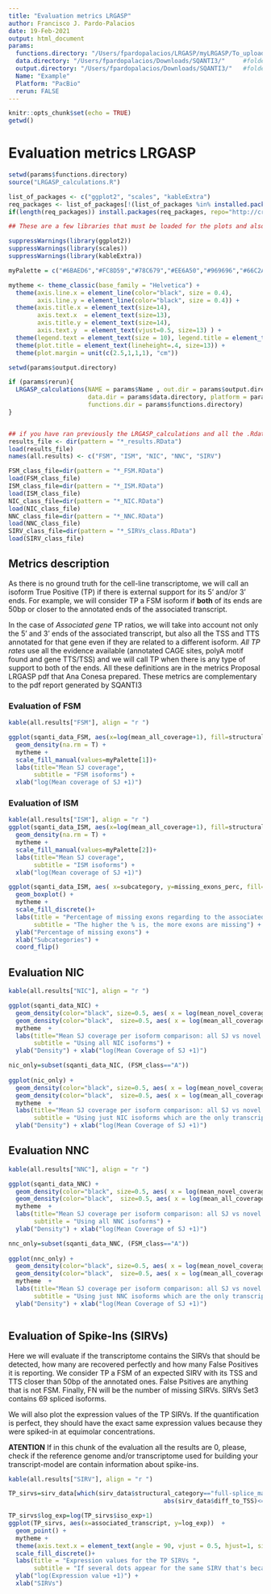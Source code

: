```yaml
---
title: "Evaluation metrics LRGASP"
author: Francisco J. Pardo-Palacios
date: 19-Feb-2021
output: html_document
params:
  functions.directory: "/Users/fpardopalacios/LRGASP/myLRGASP/To_upload/Submission_evaluation"     # folder where the functions and calculation scripts were downloaded
  data.directory: "/Users/fpardopalacios/Downloads/SQANTI3/"     #folder where the SQANTI3 output is
  output.directory: "/Users/fpardopalacios/Downloads/SQANTI3/"   #folder where the evaluation output will be saved
  Name: "Example"
  Platform: "PacBio"
  rerun: FALSE
---
```


```r
knitr::opts_chunk$set(echo = TRUE)
getwd()
```

# Evaluation metrics LRGASP

```r
setwd(params$functions.directory)
source("LRGASP_calculations.R")

list_of_packages <- c("ggplot2", "scales", "kableExtra")
req_packages <- list_of_packages[!(list_of_packages %in% installed.packages()[,"Package"])]
if(length(req_packages)) install.packages(req_packages, repo="http://cran.rstudio.com/")

## These are a few libraries that must be loaded for the plots and also a couple of variables to make them "nice"

suppressWarnings(library(ggplot2))
suppressWarnings(library(scales))
suppressWarnings(library(kableExtra))

myPalette = c("#6BAED6","#FC8D59","#78C679","#EE6A50","#969696","#66C2A4", "goldenrod1", "darksalmon", "#41B6C4","tomato3", "#FE9929")

mytheme <- theme_classic(base_family = "Helvetica") +
  theme(axis.line.x = element_line(color="black", size = 0.4),
        axis.line.y = element_line(color="black", size = 0.4)) +
  theme(axis.title.x = element_text(size=14),
        axis.text.x  = element_text(size=13),
        axis.title.y = element_text(size=14),
        axis.text.y  = element_text(vjust=0.5, size=13) ) +
  theme(legend.text = element_text(size = 10), legend.title = element_text(size=11), legend.key.size = unit(0.5, "cm")) +
  theme(plot.title = element_text(lineheight=.4, size=13)) +
  theme(plot.margin = unit(c(2.5,1,1,1), "cm")) 

```

```r
setwd(params$output.directory)

if (params$rerun){
  LRGASP_calculations(NAME = params$Name , out.dir = params$output.directory, 
                      data.dir = params$data.directory, platform = params$Platform, 
                      functions.dir = params$functions.directory)
}     


## if you have ran previously the LRGASP_calculations and all the .Rdata files already generated, please comment the previous line
results_file <- dir(pattern = "*_results.RData")
load(results_file)
names(all.results) <- c("FSM", "ISM", "NIC", "NNC", "SIRV")

FSM_class_file=dir(pattern = "*_FSM.RData")
load(FSM_class_file)
ISM_class_file=dir(pattern = "*_ISM.RData")
load(ISM_class_file)
NIC_class_file=dir(pattern = "*_NIC.RData")
load(NIC_class_file)
NNC_class_file=dir(pattern = "*_NNC.RData")
load(NNC_class_file)
SIRV_class_file=dir(pattern = "*_SIRVs_class.RData")
load(SIRV_class_file)

``` 


## Metrics description

As there is no ground truth for the cell-line transcriptome, we will call an isoform True Positive (TP) if there is external support for its 5' and/or 3' ends. For example, we will consider TP a FSM isoform if **both** of its ends are 50bp or closer to the annotated ends of the associated transcript. 

In the case of *Associated gene* TP ratios, we will take into account not only the 5' and 3' ends of the associated transcript, but also all the TSS and TTS annotated for that gene even if they are related to a different isoform. *All TP rates* use all the evidence available (annotated CAGE sites, polyA motif found and gene TTS/TSS) and we will call TP when there is any type of support to both of the ends. All these definitions are in the metrics Proposal LRGASP pdf that Ana Conesa prepared. These metrics are complementary to the pdf report generated by SQANTI3


### Evaluation of FSM

```r

kable(all.results["FSM"], align = "r ")

ggplot(sqanti_data_FSM, aes(x=log(mean_all_coverage+1), fill=structural_category ) )+
  geom_density(na.rm = T) +
  mytheme +
  scale_fill_manual(values=myPalette[1])+
  labs(title="Mean SJ coverage",
       subtitle = "FSM isoforms") +
  xlab("log(Mean coverage of SJ +1)")

```

### Evaluation of ISM

```r

kable(all.results["ISM"], align = "r ")
ggplot(sqanti_data_ISM, aes(x=log(mean_all_coverage+1), fill=structural_category ) )+
  geom_density(na.rm = T) +
  mytheme +
  scale_fill_manual(values=myPalette[2])+
  labs(title="Mean SJ coverage",
       subtitle = "ISM isoforms") +
  xlab("log(Mean coverage of SJ +1)")

ggplot(sqanti_data_ISM, aes( x=subcategory, y=missing_exons_perc, fill=subcategory)) +
  geom_boxplot() + 
  mytheme + 
  scale_fill_discrete()+
  labs(title = "Percentage of missing exons regarding to the associated reference transcript",
       subtitle = "The higher the % is, the more exons are missing") +
  ylab("Percentage of missing exons") +
  xlab("Subcategories") +
  coord_flip()

```

## Evaluation NIC


```r
kable(all.results["NIC"], align = "r ")

ggplot(sqanti_data_NIC) +
  geom_density(color="black", size=0.5, aes( x = log(mean_novel_coverage +1) , fill="Just novel SJ"), alpha=0.5, na.rm = T) +
  geom_density(color="black",  size=0.5, aes( x = log(mean_all_coverage +1) , fill="All SJ"), alpha=0.5, na.rm = T) +
  mytheme  +
  labs(title="Mean SJ coverage per isoform comparison: all SJ vs novel SJ",
       subtitle = "Using all NIC isoforms") +
  ylab("Density") + xlab("log(Mean Coverage of SJ +1)") 

nic_only=subset(sqanti_data_NIC, (FSM_class=="A"))
  
ggplot(nic_only) +
  geom_density(color="black", size=0.5, aes( x = log(mean_novel_coverage +1) , fill="Just novel SJ"), alpha=0.5, na.rm = T) +
  geom_density(color="black",  size=0.5, aes( x = log(mean_all_coverage +1) , fill="All SJ"), alpha=0.5, na.rm = T) +
  mytheme  +
  labs(title="Mean SJ coverage per isoform comparison: all SJ vs novel SJ",
       subtitle = "Using just NIC isoforms which are the only transcript expressed for that gene") +
  ylab("Density") + xlab("log(Mean Coverage of SJ +1)")

```


## Evaluation NNC

```r

kable(all.results["NNC"], align = "r ")

ggplot(sqanti_data_NNC) +
  geom_density(color="black", size=0.5, aes( x = log(mean_novel_coverage +1) , fill="Just novel SJ"), alpha=0.5, na.rm = T) +
  geom_density(color="black",  size=0.5, aes( x = log(mean_all_coverage +1) , fill="All SJ"), alpha=0.5, na.rm = T) +
  mytheme  +
  labs(title="Mean SJ coverage per isoform comparison: all SJ vs novel SJ",
       subtitle = "Using all NNC isoforms") +
  ylab("Density") + xlab("log(Mean Coverage of SJ +1)") 

nnc_only=subset(sqanti_data_NNC, (FSM_class=="A"))
  
ggplot(nnc_only) +
  geom_density(color="black", size=0.5, aes( x = log(mean_novel_coverage +1) , fill="Just novel SJ"), alpha=0.5, na.rm = T) +
  geom_density(color="black",  size=0.5, aes( x = log(mean_all_coverage +1) , fill="All SJ"), alpha=0.5, na.rm = T) +
  mytheme  +
  labs(title="Mean SJ coverage per isoform comparison: all SJ vs novel SJ",
       subtitle = "Using just NNC isoforms which are the only transcript expressed for that gene") +
  ylab("Density") + xlab("log(Mean Coverage of SJ +1)")



```


## Evaluation of Spike-Ins (SIRVs) 

Here we will evaluate if the transcriptome contains the SIRVs that should be detected, how many are recovered perfectly and how many False Positives it is reporting. We consider TP a FSM of an expected SIRV with its TSS and TTS closer than 50bp of the annotated ones. False Psitives are anything that is not FSM. Finally, FN will be the number of missing SIRVs. SIRVs Set3 contains 69 spliced isoforms.

We will also plot the expression values of the TP SIRVs. If the quantification is perfect, they should have the exact same expression values because they were spiked-in at equimolar concentrations.

**ATENTION**
If in this chunk of the evaluation all the results are 0, please, check if the reference genome and/or transcriptome used for building your transcript-model are contain information about spike-ins.


```r
kable(all.results["SIRV"], align = "r ")

TP_sirvs=sirv_data[which(sirv_data$structural_category=="full-splice_match" & 
                                           abs(sirv_data$diff_to_TSS)<=50 & abs(sirv_data$diff_to_TTS)<=50),]

TP_sirvs$log_exp=log(TP_sirvs$iso_exp+1)
ggplot(TP_sirvs, aes(x=associated_transcript, y=log_exp))  +
  geom_point() +
  mytheme + 
  theme(axis.text.x = element_text(angle = 90, vjust = 0.5, hjust=1, size=8)) +
  scale_fill_discrete()+
  labs(title = "Expression values for the TP SIRVs ",
       subtitle = "If several dots appear for the same SIRV that's because of redundancy detecting SIRVs") +
  ylab("log(Expression value +1)") +
  xlab("SIRVs")

```


